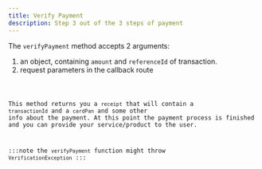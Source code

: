 ```yaml
---
title: Verify Payment
description: Step 3 out of the 3 steps of payment
---
```



The `verifyPayment` method accepts 2 arguments:

1. an object, containing `amount` and `referenceId` of transaction.
2. request parameters in the callback route

<Code code={verifySnippets.ts} lang="ts" />

This method returns you a `receipt` that will contain a `transactionId` and a `cardPan` and some other info about the payment.
At this point the payment process is finished and you can provide your service/product to the user.

:::note
the `verifyPayment` function might throw `VerificationException`
:::
